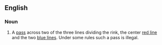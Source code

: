 ==English==

===Noun===
{{en-noun|es}}
# {{context|ice hockey|lang=en}} A [[pass]] across two of the three lines dividing the rink, the center [[red line]] and the two [[blue lines]]. Under some rules such a pass is illegal.